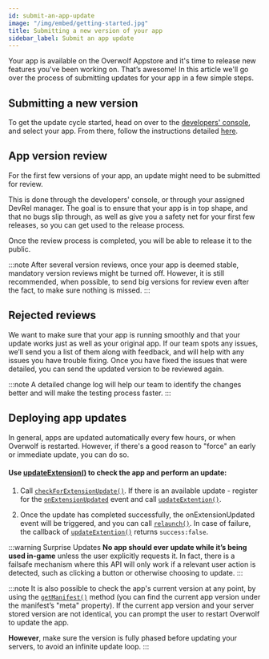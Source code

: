 ```yaml
---
id: submit-an-app-update
image: "/img/embed/getting-started.jpg"
title: Submitting a new version of your app
sidebar_label: Submit an app update
---
```


Your app is available on the Overwolf Appstore and it's time to release new features you've been working on. That’s awesome! In this article we'll go over the process of submitting updates for your app in a few simple steps.

## Submitting a new version

To get the update cycle started, head on over to the [developers' console](https://console.overwolf.com), and select your app. From there, follow the instructions detailed [here](/tools/developers-console/all-applications/release-management/production).

## App version review

For the first few versions of your app, an update might need to be submitted for review.

This is done through the developers' console, or through your assigned DevRel manager.
The goal is to ensure that your app is in top shape, and that no bugs slip through,
as well as give you a safety net for your first few releases, so you can get used to the release process.

Once the review process is completed, you will be able to release it to the public.

:::note
After several version reviews, once your app is deemed stable, mandatory version reviews might be turned off.
However, it is still recommended, when possible, to send big versions for review even after the fact, to make sure nothing is missed.
:::

## Rejected reviews

We want to make sure that your app is running smoothly and that your update works just as well as your original app.
If our team spots any issues, we’ll send you a list of them along with feedback, and will help with any issues you have trouble fixing.
Once you have fixed the issues that were detailed, you can send the updated version to be reviewed again.

:::note
A detailed change log will help our team to identify the changes better and will make the testing process faster.
:::

## Deploying app updates

In general, apps are updated automatically every few hours, or when Overwolf is restarted. 
However, if there's a good reason to "force" an early or immediate update, you can do so.

#### Use [updateExtension()](/api/extensions#updateextensioncallback) to check the app and perform an update:

  1. Call [`checkForExtensionUpdate()`](/api/extensions#checkforextensionupdatecallback). If there is an available update - register for the [`onExtensionUpdated`](/api/extensions#onextensionupdated) event and call [`updateExtention()`](/api/extensions#updateextensioncallback).

  2. Once the update has completed successfully, the onExtensionUpdated event will be triggered, and you can call [`relaunch()`](/api/extensions#relaunch). In case of failure, the callback of [`updateExtention()`](/api/extensions#updateextensioncallback) returns `success:false`.

:::warning Surprise Updates
**No app should ever update while it’s being used in-game** unless the user explicitly requests it. In fact, there is a failsafe mechanism where this API will only work if a relevant user action is detected, such as clicking a button or otherwise choosing to update.
:::

:::note
It is also possible to check the app's current version at any point, by using the [`getManifest()`](/api/extensions/current#getmanifestcallback) method (you can find the current app version under the manifest’s "meta" property).
If the current app version and your server stored version are not identical, you can prompt the user to restart Overwolf to update the app.

**However**, make sure the version is fully phased before updating your servers, to avoid an infinite update loop.
:::